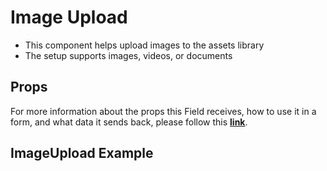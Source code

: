 
<Meta title='FormFields/FormFieldImageUpload/Readme' />

# Image Upload

- This component helps upload images to the assets library
- The setup supports images, videos, or documents

## Props

For more information about the props this Field receives, how to use it in a form, and what data it sends back, please follow this [**link**](https://simpleviewinc.github.io/sv-mosaic/master/?path=/docs/components-form-readme--page#formfieldimageupload).

## ImageUpload Example

<Preview withSource='none'>
  <stories.Playground />
</Preview>
